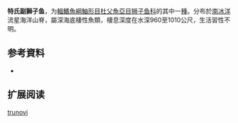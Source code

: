 {{Speciesbox
| name = 特氏副獅子魚
| status = NE
| status_system = 
| image = 
| genus = Paraliparis
| species = trunovi
| authority = [[Andriashev|Andriashev]],  1986
| synonyms = 
}}

'''特氏副獅子鱼'''，为[[輻鰭魚綱|輻鰭魚綱]][[鮋形目|鮋形目]][[杜父魚亞目|杜父魚亞目]][[狮子鱼科|狮子鱼科]]的其中一[[種|種]]。分布於[[南冰洋|南冰洋]]流星海洋山脊，屬深海底棲性魚類，棲息深度在水深960至1010公尺，生活習性不明。

== 参考資料 ==
*{{FishBase_species|genus=Paraliparis|species=trunovi|year=2011|month=12}}

== 扩展阅读 ==
{{refbegin}}
{{wikispecies-inline|Paraliparis trunovi|特氏副獅子魚}}
{{refend}}
{{Taxonbar|from=Q1869353}}

[[Category:副獅子魚属|trunovi]]


{{鮋形目小作品}}